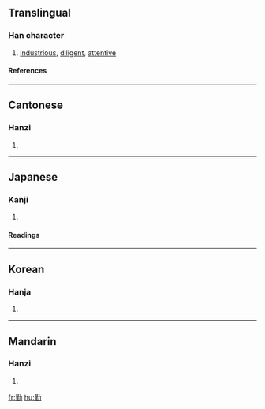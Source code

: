 {{see|懃}}

==Translingual==
===Han character===
{{Han char|rad=力|as=11|sn=13|four=4412<sub>7</sub>|canj=廿一大尸 (TMKS)}}
# [[industrious]], [[diligent]], [[attentive]]
====References====
{{Han ref|kx=0149.060|dkj=02415|dj=0336.130|hdz=10378.030|uh=52E4|ud=21220|bh=B6D4|bd=46804}}
----
==Cantonese==
===Hanzi===
{{yue-hanzi|jyut=|y=kan4}}
# {{defn|Cantonese}}
----
==Japanese==
===Kanji===
{{ja-kanji|grade=|rs=力11}}
# {{defn|Japanese}} 
====Readings====
{{ja-readings|on=[[きん]] (kin), [[ごん]] (gon)|kun=[[つとめる]] (tsutomeru), [[つとめ]] (tsutome)}}
----
==Korean==
===Hanja===
{{ko-hanja|hangeul=근|rv=geun|mr=kŭn}}
# {{defn|Korean}}
----
==Mandarin==
===Hanzi===
{{cmn-hanzi|pin=qín (qin2)|wg=ch'in<sup>2</sup>}}
# {{defn|Mandarin}}

[[fr:勤]]
[[hu:勤]]